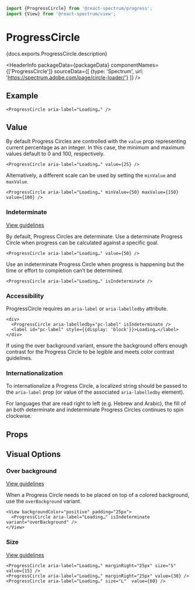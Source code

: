 

```jsx import
import {ProgressCircle} from '@react-spectrum/progress';
import {View} from '@react-spectrum/view';
```

# ProgressCircle

<p>{docs.exports.ProgressCircle.description}</p>

<HeaderInfo
  packageData={packageData}
  componentNames={['ProgressCircle']}
  sourceData={[
    {type: 'Spectrum', url: 'https://spectrum.adobe.com/page/circle-loader/'}
  ]} />

## Example

```tsx example
<ProgressCircle aria-label="Loading…" />
```

## Value

By default Progress Circles are controlled with the `value` prop representing current percentage as an integer.
In this case, the minimum and maximum values default to 0 and 100, respectively.

```tsx example
<ProgressCircle aria-label="Loading…" value={25} />
```

Alternatively, a different scale can be used by setting the `minValue` and `maxValue`.

```tsx example
<ProgressCircle aria-label="Loading…" minValue={50} maxValue={150} value={100} />
```

### Indeterminate
[View guidelines](https://spectrum.adobe.com/page/circle-loader/#Indeterminate)

By default, Progress Circles are determinate. Use a determinate Progress Circle when progress can be calculated against a specific goal.

```tsx example
<ProgressCircle aria-label="Loading…" value={50} />
```

Use an indeterminate Progress Circle when progress is happening but the time or effort to completion can’t be determined.

```tsx example
<ProgressCircle aria-label="Loading…" isIndeterminate />
```

### Accessibility

ProgressCircle requires an `aria-label` or `aria-labelledby` attribute.

```tsx example
<div>
  <ProgressCircle aria-labelledby="pc-label" isIndeterminate />
  <label id="pc-label" style={{display: 'block'}}>Loading…</label>
</div>
```

If using the over background variant, ensure the background offers enough contrast for the Progress Circle to be legible and meets color contrast guidelines.

### Internationalization

To internationalize a Progress Circle, a localized string should be passed to the `aria-label` prop (or value of the associated `aria-labelledby` element).

For languages that are read right to left (e.g. Hebrew and Arabic), the fill of an both determinate and indeterminate Progress Circles continues to spin clockwise.

## Props

<PropTable component={docs.exports.ProgressCircle} links={docs.links} />

## Visual Options

### Over background
[View guidelines](https://spectrum.adobe.com/page/circle-loader/#Over-background-variant)

When a Progress Circle needs to be placed on top of a colored background, use the `overBackground` variant.

```tsx example
<View backgroundColor="positive" padding="25px">
  <ProgressCircle aria-label="Loading…" isIndeterminate variant="overBackground" />
</View>
```

### Size
[View guidelines](https://spectrum.adobe.com/page/circle-loader/#Size)

```tsx example
<ProgressCircle aria-label="Loading…" marginRight="25px" size="S" value={15} />
<ProgressCircle aria-label="Loading…" marginRight="25px" value={30} />
<ProgressCircle aria-label="Loading…" size="L"  value={60} />
```

